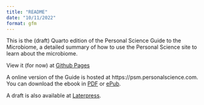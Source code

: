 ```yaml
---
title: "README"
date: "10/11/2022"
format: gfm
---
```



This is the (draft) Quarto edition of the  Personal Science Guide to the Microbiome, a detailed summary of how to use the Personal Science site to learn about the microbiome.

View it (for now) at [Github Pages](https://personalscience.github.io/psm-quarto/)


A online version of the Guide is hosted at https://psm.personalscience.com. You can download the ebook in [PDF](psm.pdf) or [ePub](psm.epub).

A draft is also available at [Laterpress](https://personalscience.laterpress.com/).
